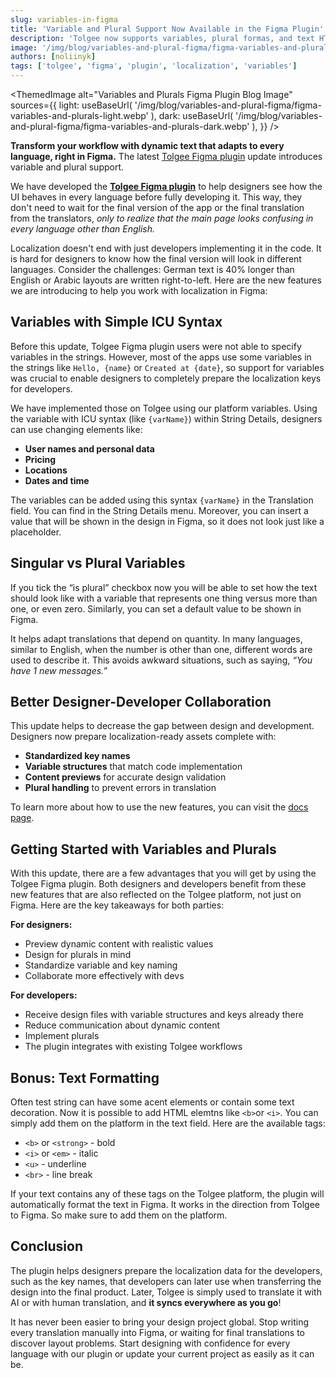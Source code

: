 ```yaml
---
slug: variables-in-figma
title: 'Variable and Plural Support Now Available in the Figma Plugin'
description: 'Tolgee now supports variables, plural formas, and text HTML tags in the Figma plugin'
image: '/img/blog/variables-and-plural-figma/figma-variables-and-plurals-light.webp'
authors: [noliinyk]
tags: ['tolgee', 'figma', 'plugin', 'localization', 'variables']
---
```



<ThemedImage
  alt="Variables and Plurals Figma Plugin Blog Image"
  sources={{
    light: useBaseUrl(
      '/img/blog/variables-and-plural-figma/figma-variables-and-plurals-light.webp'
    ),
    dark: useBaseUrl(
      '/img/blog/variables-and-plural-figma/figma-variables-and-plurals-dark.webp'
    ),
  }}
/>

**Transform your workflow with dynamic text that adapts to every language, right in Figma.** The latest [Tolgee Figma plugin](https://tolgee.io/apps-integrations/figma-plugin) update introduces variable and plural support.

<!--truncate-->

We have developed the [**Tolgee Figma plugin**](https://tolgee.io/apps-integrations/figma-plugin) to help designers see how the UI behaves in every language before fully developing it. This way, they don't need to wait for the final version of the app or the final translation from the translators, *only to realize that the main page looks confusing in every language other than English.*

Localization doesn't end with just developers implementing it in the code. It is hard for designers to know how the final version will look in different languages. Consider the challenges: German text is 40% longer than English or Arabic layouts are written right-to-left. Here are the new features we are introducing to help you work with localization in Figma:

## Variables with Simple ICU Syntax

Before this update, Tolgee Figma plugin users were not able to specify variables in the strings. However, most of the apps use some variables in the strings like `Hello, {name}` or `Created at {date}`, so support for variables was crucial to enable designers to completely prepare the localization keys for developers.

We have implemented those on Tolgee using our platform variables. Using the variable with ICU syntax (like  `{varName}`) within String Details, designers can use changing elements like:

- **User names and personal data**
- **Pricing**
- **Locations**
- **Dates and time**

<ScreenshotWrapper src="/img/blog/variables-and-plural-figma/figma-variables.webp"
                   alt="Screenshot of the Tolgee Variables Window for the Figma Plugin" />

The variables can be added using this syntax `{varName}` in the Translation field. You can find in the String Details menu. Moreover, you can insert a value that will be shown in the design in Figma, so it does not look just like a placeholder.

## Singular vs Plural Variables

If you tick the “is plural” checkbox now you will be able to set how the text should look like with a variable that represents one thing versus more than one, or even zero. Similarly, you can set a default value to be shown in Figma.

<ScreenshotWrapper src="/img/blog/variables-and-plural-figma/figma-plural.webp"
                   alt="Screenshot of the Tolgee Plurals Window for the Figma Plugin" />

It helps adapt translations that depend on quantity. In many languages, similar to English, when the number is other than one, different words are used to describe it. This avoids awkward situations, such as saying, *“You have 1 new messages.”* 

## Better Designer-Developer Collaboration

This update helps to decrease the gap between design and development. Designers now prepare localization-ready assets complete with:

- **Standardized key names**
- **Variable structures** that match code implementation
- **Content previews** for accurate design validation
- **Plural handling** to prevent errors in translation

To learn more about how to use the new features, you can visit the [docs page](https://docs.tolgee.io/platform/integrations/figma_plugin/formatting_text_and_variables).

## Getting Started with Variables and Plurals

With this update, there are a few advantages that you will get by using the Tolgee Figma plugin. Both designers and developers benefit from these new features that are also reflected on the Tolgee platform, not just on Figma. Here are the key takeaways for both parties:

**For designers:**

- Preview dynamic content with realistic values
- Design for plurals in mind
- Standardize variable and key naming
- Collaborate more effectively with devs

**For developers:**

- Receive design files with variable structures and keys already there
- Reduce communication about dynamic content
- Implement plurals
- The plugin integrates with existing Tolgee workflows

## Bonus: Text Formatting

Often test string can have some acent elements or contain some text decoration. Now it is possible to add HTML elemtns like `<b>`or `<i>`. You can simply add them on the platform in the text field. Here are the available tags:

- `<b>` or `<strong>` - bold
- `<i>` or `<em>` - italic
- `<u>` - underline
- `<br>` - line break

If your text contains any of these tags on the Tolgee platform, the plugin will automatically format the text in Figma. It works in the direction from Tolgee to Figma. So make sure to add them on the platform.

## Conclusion

The plugin helps designers prepare the localization data for the developers, such as the key names, that developers can later use when transferring the design into the final product. Later, Tolgee is simply used to translate it with AI or with human translation, and **it syncs everywhere as you go**!

It has never been easier to bring your design project global. Stop writing every translation manually into Figma, or waiting for final translations to discover layout problems. Start designing with confidence for every language with our plugin or update your current project as easily as it can be.